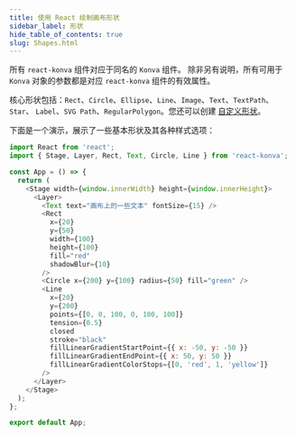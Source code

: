 ```yaml
---
title: 使用 React 绘制画布形状
sidebar_label: 形状
hide_table_of_contents: true
slug: Shapes.html
---
```


所有 `react-konva` 组件对应于同名的 `Konva` 组件。
除非另有说明，所有可用于 `Konva` 对象的参数都是对应 `react-konva` 组件的有效属性。

核心形状包括：`Rect`、`Circle`、`Ellipse`、`Line`、`Image`、`Text`、`TextPath`、`Star`、
`Label`、`SVG Path`、`RegularPolygon`。您还可以创建 [自定义形状](/docs/react/Custom_Shape.html)。

下面是一个演示，展示了一些基本形状及其各种样式选项：

```js live react
import React from 'react';
import { Stage, Layer, Rect, Text, Circle, Line } from 'react-konva';

const App = () => {
  return (
    <Stage width={window.innerWidth} height={window.innerHeight}>
      <Layer>
        <Text text="画布上的一些文本" fontSize={15} />
        <Rect
          x={20}
          y={50}
          width={100}
          height={100}
          fill="red"
          shadowBlur={10}
        />
        <Circle x={200} y={100} radius={50} fill="green" />
        <Line
          x={20}
          y={200}
          points={[0, 0, 100, 0, 100, 100]}
          tension={0.5}
          closed
          stroke="black"
          fillLinearGradientStartPoint={{ x: -50, y: -50 }}
          fillLinearGradientEndPoint={{ x: 50, y: 50 }}
          fillLinearGradientColorStops={[0, 'red', 1, 'yellow']}
        />
      </Layer>
    </Stage>
  );
};

export default App;
```